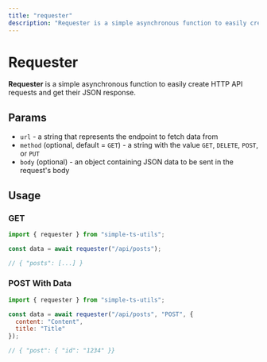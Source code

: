 ```yaml
---
title: "requester"
description: "Requester is a simple asynchronous function to easily create HTTP API requests and get their JSON response."
---
```


# Requester

**Requester** is a simple asynchronous function to easily create HTTP API requests and get their JSON response.

## Params

- `url` - a string that represents the endpoint to fetch data from
- `method` (optional, default = `GET`) - a string with the value `GET`, `DELETE`, `POST`, or `PUT`
- `body` (optional) - an object containing JSON data to be sent in the request's body

## Usage

### GET

```jsx
import { requester } from "simple-ts-utils";

const data = await requester("/api/posts");

// { "posts": [...] }
```

### POST With Data

```jsx
import { requester } from "simple-ts-utils";

const data = await requester("/api/posts", "POST", {
  content: "Content",
  title: "Title"
});

// { "post": { "id": "1234" }}
```
